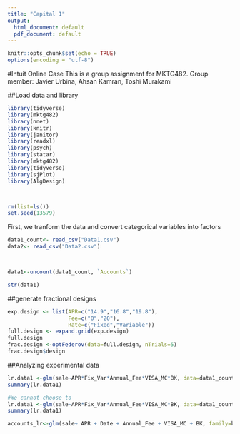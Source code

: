 ```yaml
---
title: "Capital 1"
output:
  html_document: default
  pdf_document: default
---
```


```r
knitr::opts_chunk$set(echo = TRUE)
options(encoding = "utf-8")

```

#Intuit Online Case
 This is a group assignment for MKTG482. 
 Group member: Javier Urbina, Ahsan Kamran, Toshi Murakami
 
##Load data and library
```r

library(tidyverse)
library(mktg482)
library(nnet)
library(knitr)
library(janitor)
library(readxl)
library(psych)
library(statar)
library(mktg482)
library(tidyverse)
library(sjPlot)
library(AlgDesign)



rm(list=ls())
set.seed(13579)

```
First, we tranform the data and convert categorical variables into factors

```r
data1_count<- read_csv("Data1.csv")
data2<- read_csv("Data2.csv")



data1<-uncount(data1_count, `Accounts`)

str(data1)
```


##generate fractional designs 
```r
exp.design <- list(APR=c("14.9","16.8","19.8"),
                   Fee=c("0","20"),
                   Rate=c("Fixed","Variable"))
full.design <- expand.grid(exp.design)
full.design
frac.design <-optFederov(data=full.design, nTrials=5)
frac.design$design
```

##Analyzing experimental data
```r
lr.data1 <-glm(sale~APR*Fix_Var*Annual_Fee*VISA_MC*BK, data=data1_count, family=binomial)
summary(lr.data1)

#We cannot choose to 
lr.data1 <-glm(sale~APR*Fix_Var*Annual_Fee*VISA_MC*BK, data=data1_count, family=binomial)
summary(lr.data1)

```


```r
accounts_lr<-glm(sale~ APR + Date + Annual_Fee + VISA_MC + BK, family=binomial, data=data1)
```


